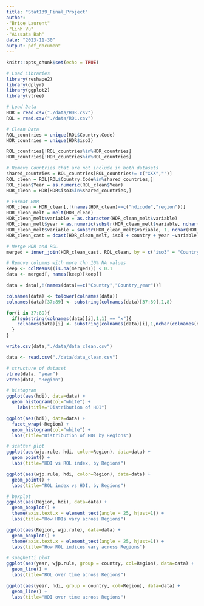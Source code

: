 ```yaml
---
title: "Stat139_Final_Project"
author: 
-"Brice Laurent"
-"Linh Vu"
-"Aissata Bah"
date: "2023-11-30"
output: pdf_document
---
```


```r
knitr::opts_chunk$set(echo = TRUE)
```

```r
# Load Libraries
library(reshape2)
library(dplyr)
library(ggplot2)
library(vtree)

# Load Data
HDR = read.csv("./data/HDR.csv")
ROL = read.csv("./data/ROL.csv")
```

```r
# Clean Data
ROL_countries = unique(ROL$Country.Code)
HDR_countries = unique(HDR$iso3)

ROL_countries[!ROL_countries%in%HDR_countries]
HDR_countries[!HDR_countries%in%ROL_countries]

# Remove Countries that are not include in both datasets
shared_countries = ROL_countries[ROL_countries!= c("XKX","")]
ROL_clean = ROL[ROL$Country.Code%in%shared_countries,]
ROL_clean$Year = as.numeric(ROL_clean$Year)
HDR_clean = HDR[HDR$iso3%in%shared_countries,]

# Format HDR
HDR_clean = HDR_clean[,!(names(HDR_clean)==c("hdicode","region"))]
HDR_clean_melt = melt(HDR_clean)
HDR_clean_melt$variable = as.character(HDR_clean_melt$variable)
HDR_clean_melt$year = as.numeric(substr(HDR_clean_melt$variable, nchar(HDR_clean_melt$variable) - 3, nchar(HDR_clean_melt$variable)))
HDR_clean_melt$variable = substr(HDR_clean_melt$variable, 1, nchar(HDR_clean_melt$variable) - 5)
HDR_clean_cast = dcast(HDR_clean_melt, iso3 + country + year ~variable)

# Merge HDR and ROL
merged = inner_join(HDR_clean_cast, ROL_clean, by = c("iso3" = "Country.Code", "year" = "Year"))

# Remove columns with more thn 10% NA values
keep <- colMeans((is.na(merged))) < 0.1
data <- merged[, names(keep)[keep]]

data = data[,!(names(data)==c("Country","Country_year"))]

colnames(data) <- tolower(colnames(data))
colnames(data)[37:89] <- substring(colnames(data)[37:89],1,8)

for(i in 37:89){
  if(substring(colnames(data)[i],1,1) == "x"){
    colnames(data)[i] <- substring(colnames(data)[i],1,nchar(colnames(data)[i])-4)
  }
}

write.csv(data,"./data/data_clean.csv")
```

```r
data <- read.csv("./data/data_clean.csv")

# structure of dataset
vtree(data, "year")
vtree(data, "Region")

# histogram
ggplot(aes(hdi), data=data) +
  geom_histogram(col="white") +
    labs(title="Distribution of HDI")

ggplot(aes(hdi), data=data) + 
  facet_wrap(~Region) +
  geom_histogram(col="white") +
  labs(title="Distribution of HDI by Regions")

# scatter plot
ggplot(aes(wjp.rule, hdi, color=Region), data=data) +
  geom_point() +
  labs(title="HDI vs ROL index, by Regions")

ggplot(aes(wjp.rule, hdi, color=Region), data=data) +
  geom_point() +
  labs(title="ROL index vs HDI, by Regions")

# boxplot
ggplot(aes(Region, hdi), data=data) +
  geom_boxplot() +
  theme(axis.text.x = element_text(angle = 25, hjust=1)) +
  labs(title="How HDIs vary across Regions")

ggplot(aes(Region, wjp.rule), data=data) +
  geom_boxplot() +
  theme(axis.text.x = element_text(angle = 25, hjust=1)) +
  labs(title="How ROL indices vary across Regions")

# spaghetti plot
ggplot(aes(year, wjp.rule, group = country, col=Region), data=data) +
  geom_line() +
  labs(title="ROL over time across Regions")

ggplot(aes(year, hdi, group = country, col=Region), data=data) +
  geom_line() +
  labs(title="HDI over time across Regions")
```


